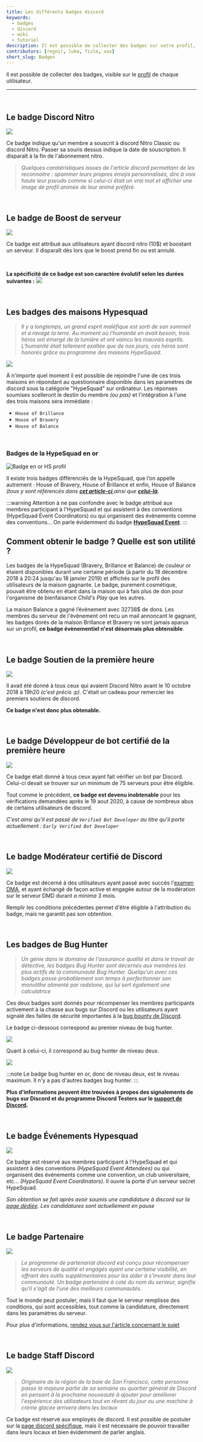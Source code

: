 ```yaml
---
title: Les différents badges discord
keywords:
  - badges
  - discord
  - wiki
  - tutoriel
description: Il est possible de collecter des badges sur votre profil, la liste est disponible ci dessous. Le niveau d'obtention de chacun n'est pas le même, et certains demandent un grand dévouement !
contributors: [regnir, luke, fizle, xox]
short_slug: Badges
---
```



Il est possible de collecter des badges, visible sur le [profil](https://discord.fr/wiki/parametres-compte/personnalisation-compte/profil/) de chaque utilisateur.

*********************
<br />

## Le badge Discord Nitro <Icon src="https://i.discord.fr/ptM.png" width="23" height="17" />
<img src="https://i.discord.fr/gbB.png" />

Ce badge indique qu'un membre a souscrit à discord Nitro Classic ou discord Nitro. Passer sa souris dessus indique la date de souscription. Il disparaît à la fin de l'abonnement nitro.

> *Quelques caratéristiques issues de l'article discord permettant de les reconnaitre : spammer leurs propres émojis personnalisés, dire à voix haute leur pseudo comme si celui-ci était un vrai mot et afficher une image de profil animée de leur animé préféré.*

<br />

## Le badge de Boost de serveur <Icon src= "https://i.discord.fr/1cU.png" width="17" height="17" />
<img src="https://i.discord.fr/zSo.png" />

Ce badge est attribué aux utilisateurs ayant discord nitro (10$) et boostant un serveur. Il disparaît dès lors que le boost prend fin ou est annulé.

<br />

**La spécificité de ce badge est son caractère évolutif selon les durées suivantes :**
<img src="https://i.discord.fr/jZ6.png"/>

<br />

## Les badges des maisons Hypesquad <Icon src= "https://i.discord.fr/N5s.png" width="17" height="17" /> <Icon src= "https://i.discord.fr/ig0.png" width="17" height="17" /> <Icon src= "https://i.discord.fr/bVC.png" width="17" height="17" />
> *Il y a longtemps, un grand esprit maléfique est sorti de son sommeil et a ravagé la terre. Au moment où l'humanité en avait besoin, trois héros ont émergé de la lumière et ont vaincu les mauvais esprits. L'humanité était tellement exaltée que de nos jours, ces héros sont honorés grâce au programme des maisons HypeSquad.*

<img src="https://i.discord.fr/MIU.png" />

À n'importe quel moment il est possible de rejoindre l'une de ces trois maisons en répondant au questionnaire disponible dans les paramètres de discord sous la catégorie "HypeSquad" sur ordinateur.
Les réponses soumises scelleront le destin du membre *(ou pas)* et l'intégration à  l'une des trois maisons sera immédiate : 
- `House of Brillance` <Icon src= "https://i.discord.fr/bVC.png" width="13" height="13" />
- `House of Bravery`<Icon src= "https://i.discord.fr/N5s.png" width="13" height="13" /> 
- `House of Balance`<Icon src= "https://i.discord.fr/ig0.png" width="13" height="13" />

<br />


### Badges de la HypeSquad en or <Icon src= "https://i.discord.fr/LtdH.png" width="54" height="29" />

![Badge en or HS profil](https://i.discord.fr/BMxk.jpg)


Il existe trois badges différenciés de la HypeSquad, que l’on appelle autrement : House of  Bravery, House of Brillance et enfin, House of Balance *(tous y sont référencés dans **[cet article-ci ](https://discord.fr/wiki/programmes-communautaires/hypesquad/hypesquad-online/)** ainsi que **[celui-là](https://discord.fr/wiki/programmes-communautaires/outils-communautaires/badges/?_highlight=badge#le-badge-modérateur-certifié-de-discord)**.*

:::warning
Attention à ne pas confondre avec le badge attribué aux membres participant à l'HypeSquad et qui assistent à des conventions (HypeSquad Évent Coordinators) ou qui organisent des évènements comme des conventions... 
On parle évidemment du badge [**HypeSquad Event**](https://discord.fr/wiki/programmes-communautaires/hypesquad/hypesquad-events/).<Icon src= "https://i.discord.fr/CS2.png" width="20" height="17"/>
:::


## Comment obtenir le badge ? Quelle est son utilité ?

Les badges de la HypeSquad (Bravery, Brillance et Balance) de couleur or étaient disponibles durant une certaine période (à partir du 18 décembre 2018 à 20:24 jusqu'au 18 janvier 2019) et affichés sur le profil des utilisateurs de la maison gagnante. Le badge, purement cosmétique, pouvait être obtenu en étant dans la maison qui à fais plus de don pour l'organisme de bienfaisance *Child's Play* que les autres. 

La maison Balance a gagné l’évènement avec 32738$ de dons. Les membres du serveur de l'évènement ont recu un mail annoncant le gagnant, les badges dorés de la maison Brillance et Bravery ne sont jamais aparus sur un profil, **ce badge évènementiel n'est désormais plus obtensible**.


<br />

## Le badge Soutien de la première heure <Icon src= "https://i.discord.fr/6Fe.png" width="20" height="17" />
<img src="https://i.discord.fr/YJs.png" />

Il avait été donné à tous ceux qui avaient Discord Nitro avant le 10 octobre 2018 à 19h20 *(c'est précis :p)*. C'était un cadeau pour remercier les premiers soutiens de discord.

**Ce badge n'est donc plus obtenable.**

<br />

## Le badge Développeur de bot certifié de la première heure <Icon src= "https://i.discord.fr/Vov.png" width="17" height="17" />
<img src="https://i.discord.fr/hAe.png" />

Ce badge était donné à tous ceux ayant fait vérifier un bot par Discord. Celui-ci devait se trouver sur un minimum de 75 serveurs pour être éligible.

Tout comme le précédent, **ce badge est devenu inobtenable** pour les vérifications demandées après le 19 aout 2020, à cause de nombreux abus de certains utilisateurs de discord.

*C'est ainsi qu'il est passé de `Verified Bot Developer` au titre qu'il porte actuellement : `Early Verified Bot Developer`*

<br />

## Le badge Modérateur certifié de Discord <Icon src="https://i.discord.fr/EpA.png" width="17" height="17" />
<img src="https://i.discord.fr/I3C.png" />

Ce badge est décerné à des utilisateurs ayant passé avec succès l'[examen DMA](https://discord.com/moderation/exam), et ayant échangé de façon active et engagée autour de la modération sur le serveur DMD durant _a minima_ 3 mois.

Remplir les conditions précédentes permet d'être éligible à l'attribution du badge, mais ne garantit pas son obtention.

<br />

## Les badges de Bug Hunter <Icon src= "https://i.discord.fr/Ye7.png" width="17" height="17" /> <Icon src= "https://i.discord.fr/2F7.png" width="17" height="17" />
> *Un génie dans le domaine de l'assurance qualité et dans le travail de détective, les badges Bug Hunter sont décernés aux membres les plus actifs de la communauté Bug Hunter. Quelqu'un avec ces badges passe probablement son temps à perfectionner son monolithe alimenté par redstone, qui lui sert également une calculatrice*

Ces deux badges sont donnés pour récompenser les membres participants activement à la chasse aux bugs sur Discord ou les utilisateurs ayant signalé des failles de sécurité importantes à la [bug bounty de Discord](https://discord.com/security).

Le badge ci-dessous correspond au premier niveau de bug hunter. 

<img src="https://i.discord.fr/74v.png" /> 

Quant à celui-ci, il correspond au bug hunter de niveau deux. 

<img src="https://i.discord.fr/e8i.png" />

:::note
Le badge bug hunter en or, donc de niveau deux, est le niveau maximum. Il n'y a pas d'autres badges bug hunter.
:::

**Plus d'informations peuvent être trouvées à propos des signalements de bugs sur Discord et du programme Discord Testers sur le [support de Discord](https://dis.gd/bugs).**

<br />

## Le badge Événements Hypesquad <Icon src= "https://i.discord.fr/CS2.png" width="20" height="17" />
<img src="https://i.discord.fr/Tps.png" />

Ce badge est réservé aux membres participant à l'HypeSquad et qui assistent à des conventions *(HypeSquad Event Attendees)* ou qui organisent des évènements comme une convention, un club universitaire, etc... *(HypeSquad Event Coordinators)*. Il ouvre la porte d'un serveur secret HypeSquad.

*Son obtention se fait après avoir soumis une candidature à discord sur la [page dédiée](https://discord.com/hypesquad). Les candidatures sont actuellement en pause*
   
<br />

## Le badge Partenaire <Icon src= "https://i.discord.fr/5nB.png" width="17" height="17" />
<img src="https://i.discord.fr/jIZ.png" />

> *Le programme de partenariat discord est conçu pour récompenser les serveurs de qualité et engagés ayant une certaine visibilité, en offrant des outils supplémentaires pour les aider à s'investir dans leur communauté. Un badge partenaire à coté du nom du serveur, signifie qu'il s'agit de l'une des meilleurs communautés.*

Tout le monde peut postuler, mais il faut que le serveur remplisse des conditions, qui sont accessibles, tout comme la candidature, directement dans les paramètres du serveur. 

Pour plus d'informations, [rendez vous sur l'article concernant le sujet](https://discord.fr/wiki/)

<br />

## Le badge Staff Discord <Icon src= "https://i.discord.fr/BbZ.png" width="17" height="17" />
<img src="https://i.discord.fr/wcg.png" />

> *Originaire de la région de la baie de San Francisco, cette personne passe la majeure partie de sa semaine au quartier général de Discord en pensant à la prochaine nouveauté à ajouter pour améliorer l'expérience des utilisateurs tout en rêvant du jour ou une machine à crème glacée arrivera dans les locaux*

Ce badge est réservé aux employés de discord. Il est possible de postuler sur la [page discord spécifique](https://discord.com/jobs), mais il est nécessaire de pouvoir travailler dans leurs locaux et bien évidemment de parler anglais.
